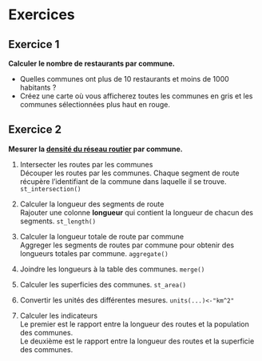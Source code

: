 # Exercices {.unnumbered}

## Exercice 1
**Calculer le nombre de restaurants par commune.**

* Quelles communes ont plus de 10 restaurants et moins de 1000 habitants ?
* Créez une carte où vous afficherez toutes les communes en gris et les communes sélectionnées plus haut en rouge. 



## Exercice 2

**Mesurer la [densité du réseau routier](https://fr.wikipedia.org/wiki/Densit%C3%A9_du_r%C3%A9seau_routier_par_pays) par commune.** 

1. Intersecter les routes par les communes  
Découper les routes par les communes. Chaque segment de route récupère l'identifiant de la commune dans laquelle il se trouve. `st_intersection()`

2. Calculer la longueur des segments de route  
Rajouter une colonne **longueur** qui contient la longueur de chacun des segments. `st_length()`

3. Calculer la longueur totale de route par commune  
Aggreger les segments de routes par commune pour obtenir des longueurs totales par commune. `aggregate()`

4. Joindre les longueurs à la table des communes. `merge()`

5. Calculer les superficies des communes. `st_area()`

6. Convertir les unités des différentes mesures. `units(...)<-"km^2"` 

7. Calculer les indicateurs  
Le premier est le rapport entre la longueur des routes et la population des communes.    
Le deuxième est le rapport entre la longueur des routes et la superficie des communes. 
